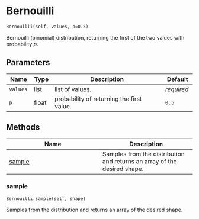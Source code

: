 # Bernouilli { #water_tank.Bernouilli }

`Bernouilli(self, values, p=0.5)`

Bernouilli (binomial) distribution, returning the first of the two values with probability $p$.

## Parameters

| Name     | Type   | Description                               | Default    |
|----------|--------|-------------------------------------------|------------|
| `values` | list   | list of values.                           | _required_ |
| `p`      | float  | probability of returning the first value. | `0.5`      |

## Methods

| Name | Description |
| --- | --- |
| [sample](#water_tank.Bernouilli.sample) | Samples from the distribution and returns an array of the desired shape. |

### sample { #water_tank.Bernouilli.sample }

`Bernouilli.sample(self, shape)`

Samples from the distribution and returns an array of the desired shape.